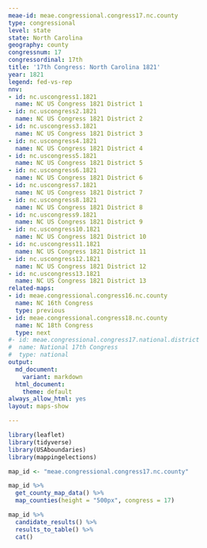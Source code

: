 ```yaml
---
meae-id: meae.congressional.congress17.nc.county
type: congressional
level: state
state: North Carolina
geography: county
congressnum: 17
congressordinal: 17th
title: '17th Congress: North Carolina 1821'
year: 1821
legend: fed-vs-rep
nnv:
- id: nc.uscongress1.1821
  name: NC US Congress 1821 District 1
- id: nc.uscongress2.1821
  name: NC US Congress 1821 District 2
- id: nc.uscongress3.1821
  name: NC US Congress 1821 District 3
- id: nc.uscongress4.1821
  name: NC US Congress 1821 District 4
- id: nc.uscongress5.1821
  name: NC US Congress 1821 District 5
- id: nc.uscongress6.1821
  name: NC US Congress 1821 District 6
- id: nc.uscongress7.1821
  name: NC US Congress 1821 District 7
- id: nc.uscongress8.1821
  name: NC US Congress 1821 District 8
- id: nc.uscongress9.1821
  name: NC US Congress 1821 District 9
- id: nc.uscongress10.1821
  name: NC US Congress 1821 District 10
- id: nc.uscongress11.1821
  name: NC US Congress 1821 District 11
- id: nc.uscongress12.1821
  name: NC US Congress 1821 District 12
- id: nc.uscongress13.1821
  name: NC US Congress 1821 District 13
related-maps:
- id: meae.congressional.congress16.nc.county
  name: NC 16th Congress
  type: previous
- id: meae.congressional.congress18.nc.county
  name: NC 18th Congress
  type: next
#- id: meae.congressional.congress17.national.district
#  name: National 17th Congress
#  type: national
output:
  md_document:
    variant: markdown
  html_document:
    theme: default
always_allow_html: yes
layout: maps-show

---
```


```r
library(leaflet)
library(tidyverse)
library(USAboundaries)
library(mappingelections)

map_id <- "meae.congressional.congress17.nc.county"
```

<div class="map">

```r
map_id %>%
  get_county_map_data() %>%
  map_counties(height = "500px", congress = 17)
```

</div>

<div class="results-table">

```r
map_id %>%
  candidate_results() %>%
  results_to_table() %>%
  cat()
```

</div>
